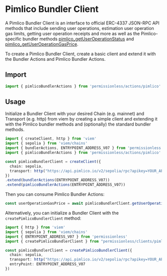 # Pimlico Bundler Client

A Pimlico Bundler Client is an interface to official ERC-4337 JSON-RPC API methods that include sending user operations, estimation user operation gas limits, getting user operation receipts and more as well as the Pimlico-specific bundler methods [pimlico_getUserOperationStatus](/bundler/reference/endpoints/pimlico_getUserOperationStatus) and [pimlico_getUserOperationGasPrice](/bundler/reference/endpoints/pimlico_getUserOperationGasPrice).

To create a Pimlico Bundler Client, create a basic client and extend it with the Bundler Actions and Pimlico Bundler Actions.

## Import

```ts
import { pimlicoBundlerActions } from 'permissionless/actions/pimlico'
```

## Usage

Initialize a Bundler Client with your desired Chain (e.g. mainnet) and Transport (e.g. http) from viem by creating a simple client and extending it with the Pimlico bundler methods and (optionally) the standard bundler methods.

```ts
import { createClient, http } from 'viem'
import { sepolia } from 'viem/chains'
import { bundlerActions, ENTRYPOINT_ADDRESS_V07 } from 'permissionless'
import { pimlicoBundlerActions } from 'permissionless/actions/pimlico'

const pimlicoBundlerClient = createClient({ 
  chain: sepolia,
  transport: http("https://api.pimlico.io/v2/sepolia/rpc?apikey=YOUR_API_KEY_HERE"),
})
.extend(bundlerActions(ENTRYPOINT_ADDRESS_V07))
.extend(pimlicoBundlerActions(ENTRYPOINT_ADDRESS_V07))
```

Then you can consume Pimlico Bundler Actions:

```ts
const userOperationGasPrice = await pimlicoBundlerClient.getUserOperationGasPrice()
```

Alternatively, you can initialize a Bundler Client with the `createPimlicoBundlerClient` method:

```ts
import { http } from 'viem'
import { sepolia } from 'viem/chains'
import { ENTRYPOINT_ADDRESS_V07 } from 'permissionless'
import { createPimlicoBundlerClient } from "permissionless/clients/pimlico";

const pimlicoBundlerClient = createPimlicoBundlerClient({
  chain: sepolia,
  transport: http("https://api.pimlico.io/v2/sepolia/rpc?apikey=YOUR_API_KEY_HERE"),
  entryPoint: ENTRYPOINT_ADDRESS_V07
})
```